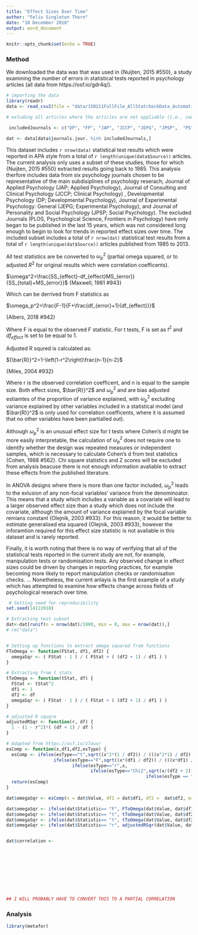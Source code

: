 ```yaml
---
title: "Effect Sizes Over Time"
author: "Felix Singleton Thorn"
date: "10 December 2018"
output: word_document
---
```


```r
knitr::opts_chunk$set(echo = TRUE)
```


### Method

We downloaded the data was that was used in {Nuijten, 2015 #550}, a study examining the number of errors in statistical tests reported in psychology articles (all data from https://osf.io/gdr4q/).  

```r
# importing the data
library(readr)
data <- read_csv2(file = "data/150211FullFile_AllStatcheckData_Automatic1Tail.csv")

# exluding all articles where the articles are not appliable (i.e., samples don't go back to 1985)

 includedJournals <- c("DP", "FP", "JAP", "JCCP", "JEPG", "JPSP",  "PS")

dat <- data[data$journals.jour. %in% includedJournals,]

```


This dataset includes `r nrow(data)` statistical test results which were  reported in APA style from a total of `r length(unique(data$Source))` articles. The current analysis only uses a subset of these studies, those for which {Nuijten, 2015 #550} extracted results going back to 1985. This analysis therfore includes data from six psychology journals chosen to be representative of the main subdisiplines of psychology reserach; Journal of Applied Psychology (JAP; Applied Psychology), Journal of Consulting and Clinical Psychology (JCCP; Clinical Psychology) , Developmental Psychology (DP; Developmental Psychology), Journal of Experimental Psychology: General (JEPG; Experimental Psychology), and Journal of Personality and Social Psychology (JPSP; Social Psychology). The excluded Journals (PLOS, Psychological Science, Frontiers in Psychology) have only began to be published in the last 15 years, which was not considered long enough to begin to look for trends in reported effect sizes over time. The included subset includes a total of `r nrow(dat)` statistical test results from a total of `r length(unique(dat$Source))` articles published from 1985 to 2013.

All test statistics are be converted to $\omega^2_p$ (partial omega squared, or to adjusted $R^2$ for original results which were correlation coefficents). 

$\omega^2=\frac{SS_{effect}-df_{effect}MS_{error}}{SS_{total}+MS_{error}}$
{Maxwell, 1981 #943}

Which can be derrived from F statistics as 

$\omega_p^2=\frac{F-1}{F+\frac{df_{error}+1}{df_{effect}}}$

{Albers, 2018 #942}

Where F is equal to the observed F statistic. For t tests, F is set as $t^2$ and $df_{effect}$ is set to be equal to 1.

Adjusted R squred is calculated as: 

${\bar{R}}^2=1-\left(1-r^2\right)\frac{n-1}{n-2}$

{Miles, 2004 #932}

Where r is the observed correlation coefficent, and n is equal to the sample size. Both effect sizes, $\bar{R}}^2$ and $\omega^2_p$ and are bias adjusted estiamtes of the proportion of variance explained, with $\omega^2_p$ excluding variance explained by other variables included in a statistical model (and $\bar{R}}^2$ is only used for correlation coefficents, where it is assumed that no other variables have been partialled out). 

Although $\omega^2_p$ is an unusual effect size for t tests where Cohen's d might be more easily interpretable, the calculation of $\omega^2_p$ does not require one to identify whether the design was repeated measures or independent samples, which is necessary to calculate Cohen's d from test statistics {Cohen, 1988 #562}. Chi square statistics and Z scores will be excluded from analysis beacuse there is not enough information avaliable to extract these effects from the published literature. 

In ANOVA designs where there is more than one factor included, $\omega^2_p$ leads to the exlusion of any non-focal variables' variance from the denominoator. This means that a study which includes a variable as a covariate will lead to a larger observed effect size than a study which does not include the covariate, although the amount of variance explained by the focal variable remians constant {Olejnik, 2003 #933}. For this reason, it would be better to estimate generalised eta squared {Olejnik, 2003 #933}, however the inforamtion required for this effect size statistic is not avaliable in this dataset and is rarely reported. 

Finally, it is worth noting that there is no way of verifying that all of the statistical tests reported in the current study are not, for example, manipulation tests or randomisation tests. Any observed change in effect sizes could be driven by changes in reporting practices, for example becoming more likely to report manipulation checks or randomisation checks. ... Nonetheless, the current anlayis is the first example of a study which has attempted to examine how effects change across fields of psychological reserach over time. 


```r
 # Setting seed for reproducibility
set.seed(14122018)

# Extracting test subset
dat<-dat[runif(n = nrow(dat)/1000, min = 0, max = nrow(dat)),]
# rm("data") 


# Setting up functions to extract omega squared from functions
FToOmega <- function(FStat, df1, df2) {
  omegaSqr <- ( FStat - 1 ) / ( FStat + ( (df2 + 1) / df1 ) )
}

# Extracting from t stats
tToOmega <- function(tStat, df) {
  FStat <- tStat^2
  df1 <- 1
  df2 <- df
  omegaSqr <- ( FStat - 1 ) / ( FStat + ( (df2 + 1) / df1 ) )  
}

# adjusted R square
adjustedRSqr <- function(r, df) {
  1 - (1 - r^2)*( (df + 1) / df )
}

# Adapted from https://osf.io/z7aux/
esComp <- function(x,df1,df2,esType) {
  esComp <- ifelse(esType=="t",sqrt((x^2*(1 / df2)) / (((x^2*1) / df2) + 1)), 
                  ifelse(esType=="F",sqrt((x*(df1 / df2)) / (((x*df1) / df2) + 1))*sqrt(1/df1),
                         ifelse(esType=="r",x,
                                ifelse(esType=="Chi2",sqrt(x/(df2 + 2)),
                                                     ifelse(esType == "Z",NA,NA)))))
  return(esComp)
}

dat$omegaSqr <- esComp(x = dat$Value, df1 = dat$df1, df2 =  dat$df2, esType = dat$Statistic)

dat$omegaSqr <- ifelse(dat$Statistic== "F", FToOmega(dat$Value, dat$df1, dat$df2), NA)
dat$omegaSqr <- ifelse(dat$Statistic== "t", tToOmega(dat$Value, dat$df2), dat$omegaSqr)
dat$omegaSqr <- ifelse(dat$Statistic== "t", tToOmega(dat$Value, dat$df2), dat$omegaSqr)
dat$omegaSqr <- ifelse(dat$Statistic== "r", adjustedRSqr(dat$Value, dat$df2), dat$omegaSqr)


dat$correlation <-
  
  








## I WILL PROBABLY HAVE TO CONVERT THIS TO A PARTIAL CORRELATION 

```


### Analysis



```r
library(metafor)


```




